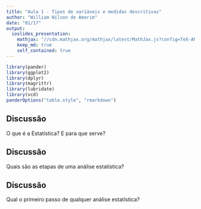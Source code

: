 ---
title: "Aula 1 - Tipos de variáveis e medidas descritivas"
author: "William Nilson de Amorim"
date: "01/17"
output: 
  ioslides_presentation:
    mathjax: "//cdn.mathjax.org/mathjax/latest/MathJax.js?config=TeX-AMS-MML_HTMLorMML"
    keep_md: true
    self_contained: true
---

```{r, echo=FALSE, message=FALSE, warning=FALSE}
library(pander)
library(ggplot2)
library(dplyr)
library(magrittr)
library(lubridate)
library(vcd)
panderOptions("table.style", "rmarkdown")
```

## Discussão

O que é a Estatística? E para que serve?

## Discussão

Quais são as etapas de uma análise estatística?

## Discussão

Qual o primeiro passo de qualquer análise estatística?
